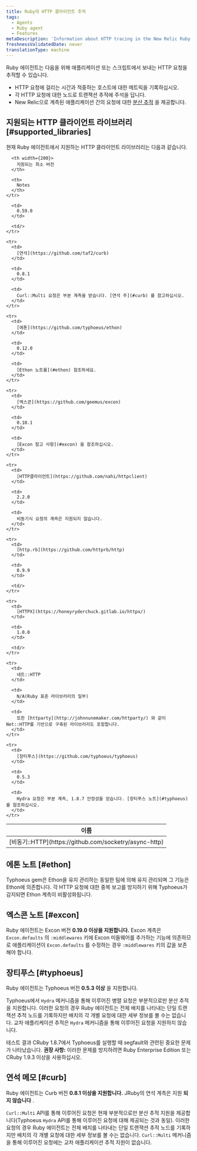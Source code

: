 ```yaml
---
title: Ruby의 HTTP 클라이언트 추적
tags:
  - Agents
  - Ruby agent
  - Features
metaDescription: 'Information about HTTP tracing in the New Relic Ruby agent, including supported clients and versions.'
freshnessValidatedDate: never
translationType: machine
---
```


Ruby 에이전트는 다음을 위해 애플리케이션 또는 스크립트에서 보내는 HTTP 요청을 추적할 수 있습니다.

* HTTP 요청에 걸리는 시간과 적중하는 호스트에 대한 메트릭을 기록하십시오.
* 각 HTTP 요청에 대한 노드로 트랜잭션 추적에 주석을 답니다.
* New Relic으로 계측된 애플리케이션 간의 요청에 대한 [분산 추적](/docs/distributed-tracing/concepts/introduction-distributed-tracing/) 을 제공합니다.

## 지원되는 HTTP 클라이언트 라이브러리 [#supported_libraries]

현재 Ruby 에이전트에서 지원하는 HTTP 클라이언트 라이브러리는 다음과 같습니다.

<table>
  <thead>
    <tr>
      <th width={150}>
        이름
      </th>

      <th width={200}>
        지원되는 최소 버전
      </th>

      <th>
        Notes
      </th>
    </tr>
  </thead>

  <tbody>
    <tr>
      <td>
        [비동기::HTTP](https://github.com/socketry/async-http)
      </td>

      <td>
        0.59.0
      </td>

      <td/>
    </tr>

    <tr>
      <td>
        [연석](https://github.com/taf2/curb)
      </td>

      <td>
        0.8.1
      </td>

      <td>
        Curl::Multi 요청은 부분 계측을 받습니다. [연석 주](#curb) 를 참고하십시오.
      </td>
    </tr>

    <tr>
      <td>
        [에톤](https://github.com/typhoeus/ethon)
      </td>

      <td>
        0.12.0
      </td>

      <td>
        [Ethon 노트를](#ethon) 참조하세요.
      </td>
    </tr>

    <tr>
      <td>
        [엑스콘](https://github.com/geemus/excon)
      </td>

      <td>
        0.10.1
      </td>

      <td>
        [Excon 참고 사항](#excon) 을 참조하십시오.
      </td>
    </tr>

    <tr>
      <td>
        [HTTP클라이언트](https://github.com/nahi/httpclient)
      </td>

      <td>
        2.2.0
      </td>

      <td>
        비동기식 요청의 계측은 지원되지 않습니다.
      </td>
    </tr>

    <tr>
      <td>
        [http.rb](https://github.com/httprb/http)
      </td>

      <td>
        0.9.9
      </td>

      <td/>
    </tr>

    <tr>
      <td>
        [HTTPX](https://honeyryderchuck.gitlab.io/httpx/)
      </td>

      <td>
        1.0.0
      </td>

      <td/>
    </tr>

    <tr>
      <td>
        네트::HTTP
      </td>

      <td>
        N/A(Ruby 표준 라이브러리의 일부)
      </td>

      <td>
        또한 [httparty](http://johnnunemaker.com/httparty/) 와 같이 Net::HTTP를 기반으로 구축된 라이브러리도 포함합니다.
      </td>
    </tr>

    <tr>
      <td>
        [장티푸스](https://github.com/typhoeus/typhoeus)
      </td>

      <td>
        0.5.3
      </td>

      <td>
        Hydra 요청은 부분 계측, 1.8.7 안정성을 얻습니다. [장티푸스 노트](#typhoeus) 를 참조하십시오.
      </td>
    </tr>
  </tbody>
</table>

## 에톤 노트 [#ethon]

Typhoeus gem은 Ethon을 유지 관리하는 동일한 팀에 의해 유지 관리되며 그 기능은 Ethon에 의존합니다. 각 HTTP 요청에 대한 중복 보고를 방지하기 위해 Typhoeus가 감지되면 Ethon 계측이 비활성화됩니다.

## 엑스콘 노트 [#excon]

Ruby 에이전트는 Excon 버전 **0.19.0 이상을 지원합니다.** Excon 계측은 `Excon.defaults` 의 `:middlewares` 키에 Excon 미들웨어를 추가하는 기능에 의존하므로 애플리케이션이 `Excon.defaults` 를 수정하는 경우 `:middlewares` 키의 값을 보존해야 합니다.

## 장티푸스 [#typhoeus]

Ruby 에이전트는 Typhoeus 버전 **0.5.3 이상** 을 지원합니다.

Typhoeus에서 `Hydra` 메커니즘을 통해 이루어진 병렬 요청은 부분적으로만 분산 추적을 지원합니다. 이러한 요청의 경우 Ruby 에이전트는 전체 배치를 나타내는 단일 트랜잭션 추적 노드를 기록하지만 배치의 각 개별 요청에 대한 세부 정보를 볼 수는 없습니다. 교차 애플리케이션 추적은 `Hydra` 메커니즘을 통해 이루어진 요청을 지원하지 않습니다.

테스트 결과 CRuby 1.8.7에서 Typhoeus를 실행할 때 segfault와 관련된 중요한 문제가 나타났습니다. **권장 사항:** 이러한 문제를 방지하려면 Ruby Enterprise Edition 또는 CRuby 1.9.3 이상을 사용하십시오.

## 연석 메모 [#curb]

Ruby 에이전트는 Curb 버전 **0.8.1 이상을 지원합니다.** JRuby의 연석 계측은 지원 **되지 않습니다** .

`Curl::Multi` API를 통해 이루어진 요청은 현재 부분적으로만 분산 추적 지원을 제공합니다(Typhoeus `Hydra` API를 통해 이루어진 요청에 대해 제공되는 것과 동일). 이러한 요청의 경우 Ruby 에이전트는 전체 배치를 나타내는 단일 트랜잭션 추적 노드를 기록하지만 배치의 각 개별 요청에 대한 세부 정보를 볼 수는 없습니다. `Curl::Multi` 메커니즘을 통해 이루어진 요청에는 교차 애플리케이션 추적 지원이 없습니다.